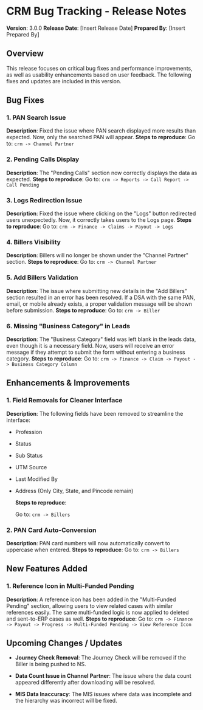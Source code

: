 # CRM Bug Tracking - Release Notes

**Version**: 3.0.0
**Release Date**: \[Insert Release Date]
**Prepared By**: \[Insert Prepared By]

## Overview

This release focuses on critical bug fixes and performance improvements, as well as usability enhancements based on user feedback. The following fixes and updates are included in this version.

## Bug Fixes

### 1. PAN Search Issue

**Description**: Fixed the issue where PAN search displayed more results than expected. Now, only the searched PAN will appear.
**Steps to reproduce**:
Go to: `crm -> Channel Partner`

### 2. Pending Calls Display

**Description**: The "Pending Calls" section now correctly displays the data as expected.
**Steps to reproduce**:
Go to: `crm -> Reports -> Call Report -> Call Pending`

### 3. Logs Redirection Issue

**Description**: Fixed the issue where clicking on the "Logs" button redirected users unexpectedly. Now, it correctly takes users to the Logs page.
**Steps to reproduce**:
Go to: `crm -> Finance -> Claims -> Payout -> Logs`

### 4. Billers Visibility

**Description**: Billers will no longer be shown under the "Channel Partner" section.
**Steps to reproduce**:
Go to: `crm -> Channel Partner`

### 5. Add Billers Validation

**Description**: The issue where submitting new details in the "Add Billers" section resulted in an error has been resolved. If a DSA with the same PAN, email, or mobile already exists, a proper validation message will be shown before submission.
**Steps to reproduce**:
Go to: `crm -> Biller`

### 6. Missing "Business Category" in Leads

**Description**: The "Business Category" field was left blank in the leads data, even though it is a necessary field. Now, users will receive an error message if they attempt to submit the form without entering a business category.
**Steps to reproduce**:
Go to: `crm -> Finance -> Claim -> Payout -> Business Category Column`

## Enhancements & Improvements

### 1. Field Removals for Cleaner Interface

**Description**: The following fields have been removed to streamline the interface:

* Profession

* Status

* Sub Status

* UTM Source

* Last Modified By

* Address (Only City, State, and Pincode remain)




  **Steps to reproduce**:




  Go to: `crm -> Billers`

### 2. PAN Card Auto-Conversion

**Description**: PAN card numbers will now automatically convert to uppercase when entered.
**Steps to reproduce**:
Go to: `crm -> Billers`

## New Features Added

### 1. Reference Icon in Multi-Funded Pending

**Description**: A reference icon has been added in the "Multi-Funded Pending" section, allowing users to view related cases with similar references easily. The same multi-funded logic is now applied to deleted and sent-to-ERP cases as well.
**Steps to reproduce**:
Go to: `crm -> Finance -> Payout -> Progress -> Multi-Funded Pending -> View Reference Icon`

## Upcoming Changes / Updates

* **Journey Check Removal**: The Journey Check will be removed if the Biller is being pushed to NS.

* **Data Count Issue in Channel Partner**: The issue where the data count appeared differently after downloading will be resolved.

* **MIS Data Inaccuracy**: The MIS issues where data was incomplete and the hierarchy was incorrect will be fixed.
